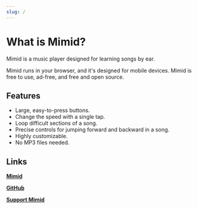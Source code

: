 ```yaml
---
slug: /
---
```


# What is Mimid?

Mimid is a music player designed for learning songs by ear.

Mimid runs in your browser, and it's designed for mobile devices.
Mimid is free to use, ad-free, and free and open source.

## Features

- Large, easy-to-press buttons.
- Change the speed with a single tap.
- Loop difficult sections of a song.
- Precise controls for jumping forward and backward in a song.
- Highly customizable.
- No MP3 files needed.

## Links

[**Mimid**](https://mimid.app/)

[**GitHub**](https://github.com/vic-ma/mimid)

[**Support Mimid**](https://ko-fi.com/mimid)
